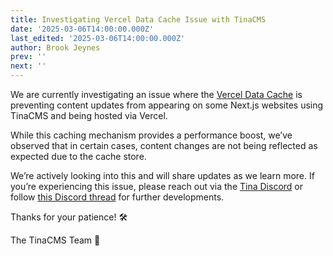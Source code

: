 ```yaml
---
title: Investigating Vercel Data Cache Issue with TinaCMS
date: '2025-03-06T14:00:00.000Z'
last_edited: '2025-03-06T14:00:00.000Z'
author: Brook Jeynes
prev: ''
next: ''
---
```


We are currently investigating an issue where the [Vercel Data Cache](https://vercel.com/docs/data-cache) is preventing content updates from appearing on some Next.js websites using TinaCMS and being hosted via Vercel.

While this caching mechanism provides a performance boost, we’ve observed that in certain cases, content changes are not being reflected as expected due to the cache store.

We’re actively looking into this and will share updates as we learn more. If you’re experiencing this issue, please reach out via the [Tina Discord](https://discord.com/invite/zumN63Ybpf) or follow [this Discord thread](https://discord.com/channels/835168149439643678/1347442059279204422) for further developments.

Thanks for your patience! 🛠️

The TinaCMS Team 🦙

